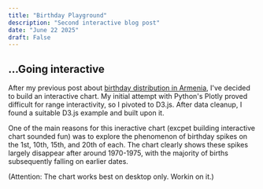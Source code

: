 ```yaml
---
title: "Birthday Playground"
description: "Second interactive blog post"
date: "June 22 2025"
draft: False
---
```



## ...Going interactive

After my previous post about [birthday distribution in Armenia](/posts/first-post), I've decided to build an interactive chart. 
My initial attempt with Python's Plotly proved difficult for range interactivity, so I pivoted to D3.js. After data cleanup, I found a suitable D3.js example and built upon it.

One of the main reasons for this ineractive chart (excpet building interactive chart sounded fun) was to explore the phenomenon of birthday spikes on the 1st, 10th, 15th, and 20th of each. The chart clearly shows these spikes largely disappear after around 1970-1975, with the majority of births subsequently falling on earlier dates.

(Attention: The chart works best on desktop only. Workin on it.)
<BirthdayDistribution2021 client:only='svelte' />

